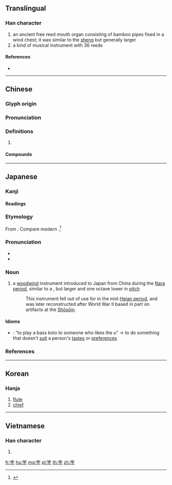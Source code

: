 {{character info/new}}
==Translingual==

===Han character===
{{Han char|rn=118|rad=竹|as=03|sn=9|four=88401|canj=HMD}}

# an ancient free reed mouth organ consisting of bamboo pipes fixed in a wind chest; it was similar to the [[sheng]] but generally larger
# a kind of musical instrument with 36 reeds

====References====
* {{Han ref|kx=0877.110|dkj=25851|dj=1306.100|hdz=52948.030|uh=7AFD|ud=31485|bh=ACF2|bd=44274}}

----

==Chinese==
{{zh-forms}}

===Glyph origin===
{{Han etym}}

===Pronunciation===
{{zh-pron
|m=yú
|c=jyu4
|mc=y
|oc=y
|cat=
}}

===Definitions===
{{zh-hanzi}}

# {{rfdef|zh}}

====Compounds====
{{zh-der|濫竽|濫竽充數|盜竽|竽律}}

{{zh-cat|Musical instruments}}

----

==Japanese==

===Kanji===
{{ja-kanji|grade=uc|rs=竹03}}

====Readings====
{{ja-readings
|on=[[う]] (u)
|kun=[[ふえ]] (fue)
}}

===Etymology===
From {{etyl|ltc|ja|sort=う}} {{m|ltc|竽|tr=*hju}}. Compare modern {{cog|cmn|竽|tr=yú}}.<ref name="KDJ">{{R:Kokugo Dai Jiten}}</ref>

===Pronunciation===
* {{l|ja|sc=Latn|音読み|On'yomi}}
* {{IPA|lang=ja|[ɯᵝ]}}

===Noun===
{{ja-noun|う}}

# a [[woodwind]] instrument introduced to Japan from China during the [[w:Nara period|Nara period]], similar to a {{m|ja|笙|tr=shō||a kind of free-reed woodwind instrument}}, but larger and one octave lower in [[pitch]]
#: This instrument fell out of use for {{m|ja|雅楽|tr=gagaku||court music}} in the mid-[[w:Heian period|Heian period]], and was later reconstructed after World War II based in part on artifacts at the [[w:Shōsōin|Shōsōin]].

====Idioms====
* {{ja-r|竽を好むに瑟を鼓す|う を このむ に しつ を こす}}: “to play a bass koto to someone who likes the ''u''” → to do something that doesn't [[suit]] a person's [[taste]]s or [[preference]]s

===References===
<references/>

----

==Korean==

===Hanja===
{{ko-hanja|hangeul=우|eumhun=|rv=u|mr=u|y=wu}}

# [[flute]]
# [[chief]]

----

==Vietnamese==

===Han character===
{{vi-hantu|[[vu]]|rs=竹03}}

# {{defn|lang=vi|sort=竹03}}

[[fr:竽]]
[[hu:竽]]
[[mg:竽]]
[[pl:竽]]
[[th:竽]]
[[zh:竽]]